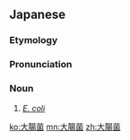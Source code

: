 ==Japanese==
{{wikipedia|lang=ja}}
{{ja-kanjitab|だい|ちょう|きん|yomi=o}}

===Etymology===
{{com|ja|大腸|菌|tr1=daichō|tr2=kin|t1=large intestine|t2=germ; bacterium}}

===Pronunciation===
{{ja-pron|だいちょうきん|y=o}}

===Noun===
{{ja-noun|だいちょうきん}}

# ''[[E. coli]]'' {{gloss|''[[Escherichia coli]]''}}

[[ko:大腸菌]]
[[mn:大腸菌]]
[[zh:大腸菌]]